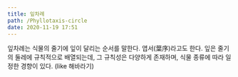 ```yaml
---
title: 잎차례
path: /Phyllotaxis-circle
date: 2020-11-19 17:51
---
```


잎차례는 식물의 줄기에 잎이 달리는 순서를 말한다.
엽서(葉序)라고도 한다. 잎은 줄기의 둘레에 규칙적으로 배열되는데,
그 규칙성은 다양하게 존재하며, 식물 종류에 따라 일정한 경향이 있다.
(like 해바라기)


<P59 />
